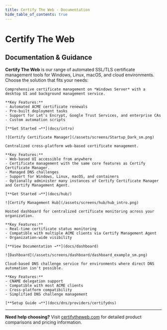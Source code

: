 ```yaml
---
title: Certify The Web - Documentation
hide_table_of_contents: true
---
```



# Certify The Web 
## Documentation & Guidance

**Certify The Web** is our range of automated SSL/TLS certificate management tools for Windows, Linux, macOS, and cloud environments. Choose the solution that fits your needs:

<Tabs queryString="product">
  <TabItem value="ccm" label="Certificate Manager" default>

    Comprehensive certificate management on *Windows Server* with a desktop UI and background management service.

    **Key Features:**
    - Automated ACME certificate renewals
    - Pre-built deployment tasks
    - Support for Let's Encrypt, Google Trust Services, and enterprise CAs
    - Custom automation scripts

    [**Get Started →**](docs/intro)

    ![Certify Certificate Manager](/assets/screens/Startup_Dark_sm.png)

  </TabItem>
  
  <TabItem value="hub" label="Management Hub">
    
    Centralized cross-platform web-based certificate management.

    **Key Features:**
    - Web-based UI accessible from anywhere
    - Certificate management with the same core features as Certify Certificate Manager.    
    - Managed DNS challenges
    - Support for Windows, Linux, macOS, and containers
    - Optionally administer many instances of Certify Certificate Manager and Certify Management Agent.

    [**Get Started →**](docs/hub/)

    ![Certify Management Hub](/assets/screens/hub/hub_intro.png)
    
  </TabItem>
  
  <TabItem value="dashboard" label="Dashboard">
    
    Hosted dashboard for centralized certificate monitoring across your organization.

    **Key Features:**
    - Real-time certificate status monitoring
    - Compatible with multiple ACME clients via Certify Management Agent
    - Organization-wide visibility

    [**View Documentation →**](docs/dashboard)

    ![Dashboard](/assets/screens/dashboard/dashboard_example_sm.png)
        
  </TabItem>
  
  <TabItem value="dns" label="Certify DNS">
   
    Cloud-based DNS challenge service for environments where direct DNS automation isn't possible.

    **Key Features:**
    - CNAME delegation support
    - Compatible with most ACME clients
    - Cross-platform compatibility
    - Simplified DNS challenge management

    [**Setup Guide →**](docs/dns/providers/certifydns)

  </TabItem>
</Tabs>

---

**Need help choosing?** Visit [certifytheweb.com](https://certifytheweb.com) for detailed product comparisons and pricing information.



